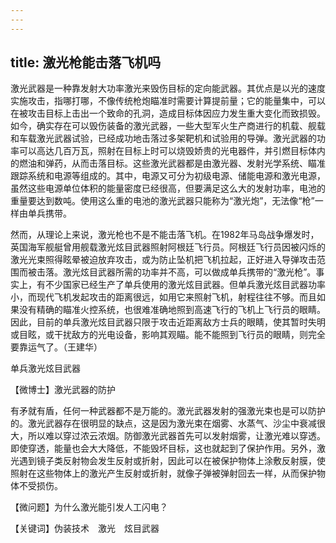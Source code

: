 ```yaml
---
---
---
```

title: 激光枪能击落飞机吗
---




激光武器是一种靠发射大功率激光来毁伤目标的定向能武器。其优点是以光的速度实施攻击，指哪打哪，不像传统枪炮瞄准时需要计算提前量；它的能量集中，可以在被攻击目标上击出一个致命的孔洞，造成目标体因应力发生重大变化而致损毁。如今，确实存在可以毁伤装备的激光武器，一些大型军火生产商进行的机载、舰载和车载激光武器试验，已经成功地击落过多架靶机和试验用的导弹。激光武器的功率可以高达几百万瓦，照射在目标上时可以烧毁娇贵的光电器件，并引燃目标体内的燃油和弹药，从而击落目标。这些激光武器都是由激光器、发射光学系统、瞄准跟踪系统和电源等组成的。其中，电源又可分为初级电源、储能电源和激光电源，虽然这些电源单位体积的能量密度已经很高，但要满足这么大的发射功率，电池的重量要达到数吨。使用这么重的电池的激光武器只能称为“激光炮”，无法像“枪”一样由单兵携带。

然而，从理论上来说，激光枪也不是不能击落飞机。在1982年马岛战争爆发时，英国海军舰艇曾用舰载激光炫目武器照射阿根廷飞行员。阿根廷飞行员因被闪烁的激光光束照得眩晕被迫放弃攻击，或为防止坠机把飞机拉起，正好进入导弹攻击范围而被击落。激光炫目武器所需的功率并不高，可以做成单兵携带的“激光枪”。事实上，有不少国家已经生产了单兵使用的激光炫目武器。但单兵激光炫目武器功率小，而现代飞机发起攻击的距离很远，如用它来照射飞机，射程往往不够。而且如果没有精确的瞄准火控系统，也很难准确地照到高速飞行的飞机上飞行员的眼睛。因此，目前的单兵激光炫目武器只限于攻击近距离敌方士兵的眼睛，使其暂时失明或目眩，或干扰敌方的光电设备，影响其观瞄。能不能照到飞行员的眼睛，则完全要靠运气了。（王建华）

单兵激光炫目武器





【微博士】激光武器的防护

有矛就有盾，任何一种武器都不是万能的。激光武器发射的强激光束也是可以防护的。激光武器存在很明显的缺点，这是因为激光束在烟雾、水蒸气、沙尘中衰减很大，所以难以穿过浓云浓烟。防御激光武器首先可以发射烟雾，让激光难以穿透。即使穿透，能量也会大大降低，不能毁坏目标，这也就起到了保护作用。另外，激光遇到镜子类反射物会发生反射或折射，因此可以在被保护物体上涂敷反射膜，使照射在这些物体上的激光产生反射或折射，就像子弹被弹射回去一样，从而保护物体不受损伤。

【微问题】为什么激光能引发人工闪电？

【关键词】伪装技术　激光　炫目武器